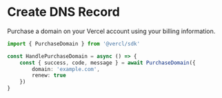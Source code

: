 
# Create DNS Record

Purchase a domain on your Vercel account using your billing information.

```ts filename="HandlePurchaseDomain.ts"
import { PurchaseDomain } from '@vercl/sdk'

const HandlePurchaseDomain = async () => {
    const { success, code, message } = await PurchaseDomain({
        domain: 'example.com', 
        renew: true
    })
}
```